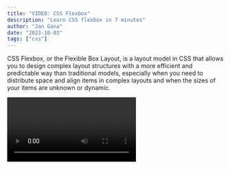 ```yaml
---
title: "VIDEO: CSS Flexbox"
description: "Learn CSS flexbox in 7 minutes"
author: "Jan Gana"
date: "2023-10-03"
tags: ["css"]
---
```


CSS Flexbox, or the Flexible Box Layout, is a layout model in CSS that allows you to design complex layout structures with a more efficient and predictable way than traditional models, especially when you need to distribute space and align items in complex layouts and when the sizes of your items are unknown or dynamic.

<Video id="IS8UKQB5eFM" />

<h2>Get started with Flexbox</h2>

To use Flexbox, you start by defining a container as a flex container with **display: flex;** or **display: inline-flex;** (if you want the container to behave like an inline element). Once set, the direct children of that container automatically become flex items. You can then control the alignment, direction, order, and size of these items using various flex properties on both the parent container and the children.

```css
/* Parent container */
.flex-container {
  display: flex;
  justify-content: space-between;
  align-items: center;
}

/* Children */
.flex-item {
  flex: 1;
}
```

<h2>Key Flexbox properties for the parent</h2>

- **display**: Set to either **flex** (block-level) or **inline-flex** (inline-level). <br/>
- **flex-direction**: Defines the direction items are placed in the container. Values include **row** (default), **row-reverse**, **column**, and **column-reverse**.<br/>
- **flex-wrap**: By default, items will try to fit on one line. You can change that with **wrap**, **nowrap** (default), or **wrap-reverse**.<br/>
- **flex-flow**: A shorthand for **flex-direction** and **flex-wrap**.<br/>
- **justify-content**: Aligns items along the main axis. Values include **flex-start** (default), **flex-end**, **center**, **space-between**, **space-around**, and **space-evenly**.<br/>
- **align-items**: Aligns items along the cross axis. Values include **flex-start**, **flex-end**, **center**, **baseline**, and **stretch** (default).<br/>
- **align-content**: Aligns lines when items wrap across multiple lines. Values include **flex-start**, **flex-end**, **center**, **space-between**, **space-around**, and **stretch**.<br/>

<h2>Key Flexbox properties for the children (flex items)</h2>

- **order**: By default, items are displayed in the source order. This property can control the order in which they appear in the flex container.<br/>
- **flex-grow**: Defines how much of the available space inside the flex container the item should take up.<br/>
- **flex-shrink**: Defines how the item should shrink when there isn't enough space in the container.<br/>
- **flex-basis**: Defines the default size of an element before the remaining space is distributed.<br/>
- **flex**: A shorthand for **flex-grow**, **flex-shrink**, and **flex-basis**.<br/>
- **align-self**: This property allows the default alignment (or the one set by align-items) to be overridden for individual flex items.<br/>


In the context of the Flexbox layout model, understanding the concepts of the **main axis** and **cross axis** is crucial because the behavior of flex items is determined relative to these axes. The direction of these axes depends on the **flex-direction** property of the flex container.

<h2>Main Axis</h2>

The **main axis** is the primary axis along which flex items are laid out. The direction of the main axis is determined by the **flex-direction** property:

- **row**: The main axis runs horizontally (left to right by default).
- **row-reverse**: The main axis runs horizontally (right to left).
- **column**: The main axis runs vertically (top to bottom).
- **column-reverse**: The main axis runs vertically (bottom to top).

<h3>Properties related to the main axis</h3>

- **justify-content**: Defines how flex items are aligned along the main axis.
- **flex-grow**, **flex-shrink**, and **flex-basis**: These properties determine how space within the container is distributed among flex items along the main axis.

<h2>Cross Axis</h2>

The **cross axis** is perpendicular to the main axis. The direction of the cross axis depends, again, on the **flex-direction**:

For **row** and **row-reverse**, the cross axis runs vertically.
For **column** and **column-reverse**, the cross axis runs horizontally.

<h3>Properties related to the cross axis</h3>

**align-items: Defines how flex items are aligned along the cross axis for the entire flex container.
**align-self: Overrides the align-items value for an individual flex item.
**align-content: Determines the spacing and alignment of flex lines (when items wrap) along the cross axis.

<h3>Visualizing the Axes</h3>

A helpful way to visualize this is to imagine a flex container as a 2D space. If you set **flex-direction** to **row**, then:

The main axis goes from left to right (or right to left for **row-reverse**).
The cross axis goes from top to bottom.

If you set **flex-direction** to **column**:

The main axis goes from top to bottom (or bottom to top for **column-reverse**).
The cross axis goes from left to right.

Understanding these axes and their related properties allows for greater control over the placement and alignment of items within a flex container.


Flexbox has wide browser support today and can be used in combination with other layout techniques like Grid and Floats to create a variety of layouts. There are also many online resources, tutorials, and playgrounds available that can help you understand and get hands-on experience with Flexbox.

<Socials />